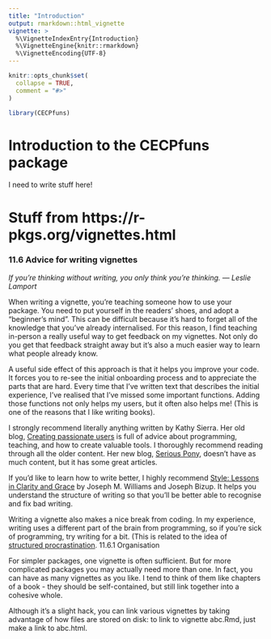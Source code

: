 ```yaml
---
title: "Introduction"
output: rmarkdown::html_vignette
vignette: >
  %\VignetteIndexEntry{Introduction}
  %\VignetteEngine{knitr::rmarkdown}
  %\VignetteEncoding{UTF-8}
---
```


```r
knitr::opts_chunk$set(
  collapse = TRUE,
  comment = "#>"
)
```

```r
library(CECPfuns)
```

# Introduction to the CECPfuns package

I need to write stuff here!

# Stuff from https://r-pkgs.org/vignettes.html

### 11.6 Advice for writing vignettes

*If you’re thinking without writing, you only think you’re thinking. — Leslie Lamport*

When writing a vignette, you’re teaching someone how to use your package. You need to put yourself in the readers’ shoes, and adopt a “beginner’s mind”. This can be difficult because it’s hard to forget all of the knowledge that you’ve already internalised. For this reason, I find teaching in-person a really useful way to get feedback on my vignettes. Not only do you get that feedback straight away but it’s also a much easier way to learn what people already know.

A useful side effect of this approach is that it helps you improve your code. It forces you to re-see the initial onboarding process and to appreciate the parts that are hard. Every time that I’ve written text that describes the initial experience, I’ve realised that I’ve missed some important functions. Adding those functions not only helps my users, but it often also helps me! (This is one of the reasons that I like writing books).

I strongly recommend literally anything written by Kathy Sierra. Her old blog, 
[Creating passionate users](https://headrush.typepad.com/) is full of advice about programming, teaching, and how to create valuable tools. I thoroughly recommend reading through all the older content. Her new blog, [Serious Pony](https://seriouspony.com/blog/), doesn’t have as much content, but it has some great articles.

If you’d like to learn how to write better, I highly recommend [Style: Lessons in Clarity and Grace](https://amzn.com/0321898680) by Joseph M. Williams and Joseph Bizup. It helps you understand the structure of writing so that you’ll be better able to recognise and fix bad writing.

Writing a vignette also makes a nice break from coding. In my experience, writing uses a different part of the brain from programming, so if you’re sick of programming, try writing for a bit. (This is related to the idea of [structured procrastination](http://www.structuredprocrastination.com/.).
11.6.1 Organisation

For simpler packages, one vignette is often sufficient. But for more complicated packages you may actually need more than one. In fact, you can have as many vignettes as you like. I tend to think of them like chapters of a book - they should be self-contained, but still link together into a cohesive whole.

Although it’s a slight hack, you can link various vignettes by taking advantage of how files are stored on disk: to link to vignette abc.Rmd, just make a link to abc.html.

